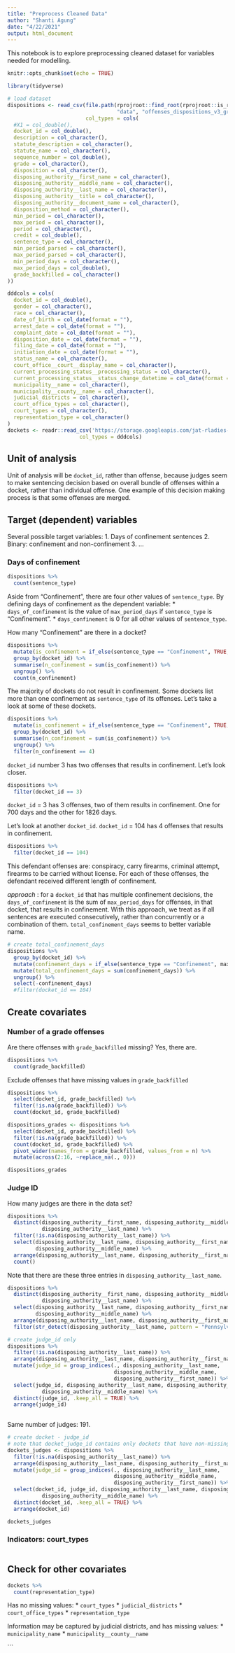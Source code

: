 ```yaml
---
title: "Preprocess Cleaned Data"
author: "Shanti Agung"
date: "4/22/2021"
output: html_document
---
```


This notebook is to explore preprocessing cleaned dataset for variables needed for modelling.

```r
knitr::opts_chunk$set(echo = TRUE)
```

```r
library(tidyverse)
```

```r
# load dataset
dispositions <- read_csv(file.path(rprojroot::find_root(rprojroot::is_rstudio_project),
                                   "data", "offenses_dispositions_v3_grades.csv"),
                         col_types = cols(
  #X1 = col_double(),
  docket_id = col_double(),
  description = col_character(),
  statute_description = col_character(),
  statute_name = col_character(),
  sequence_number = col_double(),
  grade = col_character(),
  disposition = col_character(),
  disposing_authority__first_name = col_character(),
  disposing_authority__middle_name = col_character(),
  disposing_authority__last_name = col_character(),
  disposing_authority__title = col_character(),
  disposing_authority__document_name = col_character(),
  disposition_method = col_character(),
  min_period = col_character(),
  max_period = col_character(),
  period = col_character(),
  credit = col_double(),
  sentence_type = col_character(),
  min_period_parsed = col_character(),
  max_period_parsed = col_character(),
  min_period_days = col_character(),
  max_period_days = col_double(),
  grade_backfilled = col_character()
))


```

```r
dddcols = cols(
  docket_id = col_double(),
  gender = col_character(),
  race = col_character(),
  date_of_birth = col_date(format = ""),
  arrest_date = col_date(format = ""),
  complaint_date = col_date(format = ""),
  disposition_date = col_date(format = ""),
  filing_date = col_date(format = ""),
  initiation_date = col_date(format = ""),
  status_name = col_character(),
  court_office__court__display_name = col_character(),
  current_processing_status__processing_status = col_character(),
  current_processing_status__status_change_datetime = col_date(format = ""),
  municipality__name = col_character(),
  municipality__county__name = col_character(),
  judicial_districts = col_character(),
  court_office_types = col_character(),
  court_types = col_character(),
  representation_type = col_character()
)
dockets <- readr::read_csv('https://storage.googleapis.com/jat-rladies-2021-datathon/defendant_docket_details.csv',
                       col_types = dddcols)
```


## Unit of analysis

Unit of analysis will be `docket_id`, rather than offense,  because judges seem to make sentencing decision based on overall bundle of offenses within a docket, rather than individual offense. One example of this decision making process is that some offenses are merged.

## Target (dependent) variables

Several possible target variables:
1. Days of confinement sentences
2. Binary: confinement and non-confinement
3. ...

### Days of confinement 

```r
dispositions %>% 
  count(sentence_type)
```

Aside from "Confinement", there are four other values of `sentence_type`. By defining days of confinement as the dependent variable:
* `days_of_confinement` is the value of `max_period_days` if `sentence_type` is "Confinement".
* `days_confinement` is 0 for all other values of `sentence_type`.

How many "Confinement" are there in a docket?
```r
dispositions %>% 
  mutate(is_confinement = if_else(sentence_type == "Confinement", TRUE, FALSE)) %>% 
  group_by(docket_id) %>% 
  summarise(n_confinement = sum(is_confinement)) %>% 
  ungroup() %>% 
  count(n_confinement)
```
The majority of dockets do not result in confinement. Some dockets list more than one confinement as `sentence_type` of its offenses. Let's take a look at some of these dockets.

```r
dispositions %>% 
  mutate(is_confinement = if_else(sentence_type == "Confinement", TRUE, FALSE)) %>% 
  group_by(docket_id) %>% 
  summarise(n_confinement = sum(is_confinement)) %>% 
  ungroup() %>% 
  filter(n_confinement == 4)
```
`docket_id` number 3 has two offenses that results in confinement. Let's look closer. 
```r
dispositions %>% 
  filter(docket_id == 3)
```
`docket_id` = 3 has 3 offenses, two of them results in confinement. One for 700 days and the other for 1826 days.

Let's look at another `docket_id`. `docket_id` = 104 has 4 offenses that results in confinement. 
```r
dispositions %>% 
  filter(docket_id == 104)
```
This defendant offenses are: conspiracy, carry firearms, criminal attempt, firearms to be carried without license. For each of these offenses, the defendant received different length of confinement. 

_approach_ : for a `docket_id` that has multiple confinement decisions, the `days_of_confinement` is the sum of `max_period_days` for offenses, in that docket, that results in confinement. With this approach, we treat as if all sentences are executed consecutively, rather than concurrently or a combination of them. `total_confinement_days` seems to better variable name.

```r
# create total_confinement_days
dispositions %>% 
  group_by(docket_id) %>%
  mutate(confinement_days = if_else(sentence_type == "Confinement", max_period_days, 0)) %>% 
  mutate(total_confinement_days = sum(confinement_days)) %>% 
  ungroup() %>% 
  select(-confinement_days)
  #filter(docket_id == 104) 

```
## Create covariates

### Number of a grade offenses

Are there offenses with `grade_backfilled` missing? Yes, there are.
```r
dispositions %>% 
  count(grade_backfilled)
```

Exclude offenses that have missing values in `grade_backfilled`
```r
dispositions %>% 
  select(docket_id, grade_backfilled) %>% 
  filter(!is.na(grade_backfilled)) %>% 
  count(docket_id, grade_backfilled)
```



```r
dispositions_grades <- dispositions %>% 
  select(docket_id, grade_backfilled) %>% 
  filter(!is.na(grade_backfilled)) %>% 
  count(docket_id, grade_backfilled) %>% 
  pivot_wider(names_from = grade_backfilled, values_from = n) %>% 
  mutate(across(2:16, ~replace_na(., 0)))

```

```r
dispositions_grades
```


### Judge ID

How many judges are there in the data set?

```r
dispositions %>% 
  distinct(disposing_authority__first_name, disposing_authority__middle_name, 
           disposing_authority__last_name) %>% 
  filter(!is.na(disposing_authority__last_name)) %>% 
  select(disposing_authority__last_name, disposing_authority__first_name,
         disposing_authority__middle_name) %>% 
  arrange(disposing_authority__last_name, disposing_authority__first_name) %>% 
  count()
```

Note that there are these three entries in `disposing_authority__last_name`.
```r
dispositions %>% 
  distinct(disposing_authority__first_name, disposing_authority__middle_name, 
           disposing_authority__last_name) %>% 
  select(disposing_authority__last_name, disposing_authority__first_name,
         disposing_authority__middle_name) %>% 
  arrange(disposing_authority__last_name, disposing_authority__first_name) %>% 
  filter(str_detect(disposing_authority__last_name, pattern = "Pennsylvania"))
```
```r
# create judge_id only
dispositions %>% 
  filter(!is.na(disposing_authority__last_name)) %>% 
  arrange(disposing_authority__last_name, disposing_authority__first_name) %>% 
  mutate(judge_id = group_indices(., disposing_authority__last_name,
                                  disposing_authority__middle_name,
                                  disposing_authority__first_name)) %>% 
  select(judge_id, disposing_authority__last_name, disposing_authority__first_name, 
           disposing_authority__middle_name) %>% 
  distinct(judge_id, .keep_all = TRUE) %>% 
  arrange(judge_id)
  
```
Same number of judges: 191.


```r
# create docket - judge_id
# note that docket_judge_id contains only dockets that have non-missing judge's last name
dockets_judges <- dispositions %>% 
  filter(!is.na(disposing_authority__last_name)) %>% 
  arrange(disposing_authority__last_name, disposing_authority__first_name) %>% 
  mutate(judge_id = group_indices(., disposing_authority__last_name,
                                  disposing_authority__middle_name,
                                  disposing_authority__first_name)) %>% 
  select(docket_id, judge_id, disposing_authority__last_name, disposing_authority__first_name, 
           disposing_authority__middle_name) %>% 
  distinct(docket_id, .keep_all = TRUE) %>% 
  arrange(docket_id)
```

```r
dockets_judges
```

### Indicators: court_types

```r

```


## Check for other covariates

```r
dockets %>% 
  count(representation_type)
```

Has no missing values:
* `court_types` 
* `judicial_districts`
* `court_office_types`
* `representation_type`

Information may be captured by judicial districts, and has missing values:
* `municipality_name`
* `municipality__county__name`



```


